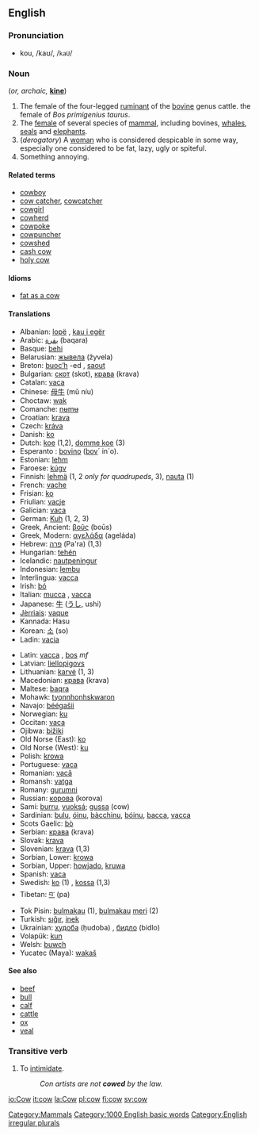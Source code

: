 ==English==

===Pronunciation===
*kou, /kaʊ/, /<tt>kaU</tt>/

===Noun===
{{en-noun-reg}} (''or, archaic,'' '''[[kine]]''')

# The female of the four-legged [[ruminant]] of the [[bovine]] genus cattle. the female of ''Bos primigenius taurus''.
# The [[female]] of several species of [[mammal]], including bovines, [[whale]]s, [[seal]]s and [[elephant]]s.
# (''derogatory'') A [[woman]] who is considered despicable in some way, especially one considered to be fat, lazy, ugly or spiteful.
# Something annoying.

====Related terms====
*[[cowboy]]
*[[cow catcher]], [[cowcatcher]]
*[[cowgirl]]
*[[cowherd]]
*[[cowpoke]]
*[[cowpuncher]]
*[[cowshed]]
*[[cash cow]]
*[[holy cow]]

====Idioms====
*[[fat as a cow]]

====Translations====
{{top}}
*Albanian: [[lopë]] {{f}}, [[kau i egër]]
*Arabic: [[بقرة]] (baqara)
*Basque: [[behi]]
*Belarusian: [[жывела]] (žyvela) {{f}}
*Breton: [[buoc’h]] {{f}} -ed {{p}}, [[saout]] {{p}}
*Bulgarian: [[скот]] (skot), [[крава]] (krava) {{f}}
*Catalan: [[vaca]] {{f}}
*Chinese: [[母牛]] (mǔ níu)
*Choctaw: [[wak]]
*Comanche: [[nʉmʉ]]
*Croatian: [[krava]] {{f}}
*Czech: [[kráva]] {{f}}
*Danish: [[ko]] {{f}}
*Dutch: [[koe]] {{f}} (1,2), [[domme koe]] {{f}} (3)
*Esperanto : [[bovino]] ([[bovo|bov]]´ in´o).
*Estonian: [[lehm]]
*Faroese: [[kúgv]]
*Finnish: [[lehmä]] (1, 2 ''only for quadrupeds'', 3), [[nauta#Finnish|nauta]] (1)
*French: [[vache]] {{f}}
*Frisian: [[ko]] {{f}}
*Friulian: [[vacje]]
*Galician: [[vaca]] {{f}}
*German: [[Kuh]] {{f}} (1, 2, 3)
*Greek, Ancient: [[βοῦς]] (boūs)
*Greek, Modern: [[αγελάδα]] (ageláda) {{f}}
*Hebrew: [[פרה]] (Pa'ra) (1,3)
*Hungarian: [[tehén]]
*Icelandic: [[nautpeningur]]
*Indonesian: [[lembu]]
*Interlingua: [[vacca]]
*Irish: [[bó]] {{f}}
*Italian: [[mucca]] {{f}}, [[vacca]] {{f}}
*Japanese: [[牛]] ([[うし]], ushi)
*[[Jèrriais]]: [[vaque]] {{f}}
*Kannada: Hasu
*Korean: [[소]] (so)
*Ladin: [[vacia]]
{{mid}}
*Latin: [[vacca]] {{f}}, [[bos]] ''mf''
*Latvian: [[liellopigovs]]
*Lithuanian: [[karvė]] {{f}} (1, 3)
*Macedonian: [[крава]] (krava) {{f}}
*Maltese: [[baqra]]
*Mohawk: [[tyonnhonhskwaron]]
*Navajo: [[béégašii]]
*Norwegian: [[ku]] {{f}}
*Occitan: [[vaca]] {{f}}
*Ojibwa: [[bižiki]]
*Old Norse (East): [[ko]]
*Old Norse (West): [[ku]]
*Polish: [[krowa]] {{f}}
*Portuguese: [[vaca]] {{f}}
*Romanian: [[vacă]] {{f}}
*Romansh: [[vatga]] {{f}}
*Romany: [[gurumni]] {{f}}
*Russian: [[корова]] (korova) {{f}}
*Sami: [[burru]], [[vuoksá]]; [[gussa]] (cow)
*Sardinian: [[bulu]], [[óinu]], [[bàcchinu]], [[bóinu]], [[bacca]], [[vacca]]
*Scots Gaelic: [[bò]] {{f}}
*Serbian: [[крава]] (krava) {{f}}
*Slovak: [[krava]] {{f}}
*Slovenian: [[krava]] {{f}} (1,3)
*Sorbian, Lower: [[krowa]] {{f}}
*Sorbian, Upper: [[howjado]], [[kruwa]] {{f}}
*Spanish: [[vaca]] {{f}}
*Swedish: [[ko]] (1) {{c}}, [[kossa]] (1,3)
*Tibetan: [[བ་]] (pa)
*Tok Pisin: [[bulmakau]] (1), [[bulmakau]] [[meri]] (2)
*Turkish: [[sığır]], [[inek]]
*Ukrainian: [[худоба]] (ḥudoba) {{f}}, [[бидло]] (bidlo)
*Volapük: [[kun]]
*Welsh: [[buwch]] {{f}}
*Yucatec (Maya): [[wakaš]]
{{bottom}}

====See also====
*[[beef]]
*[[bull]]
*[[calf]]
*[[cattle]]
*[[ox]]
*[[veal]]

===Transitive verb===
{{en-infl-reg-consonant|cow||}}

# To [[intimidate]].
#:''Con artists are not '''cowed''' by the law.''

[[Category:Mammals]]
[[Category:1000 English basic words]]
[[Category:English irregular plurals]]

[[io:Cow]]
[[it:cow]]
[[la:Cow]]
[[pl:cow]]
[[fi:cow]]
[[sv:cow]]